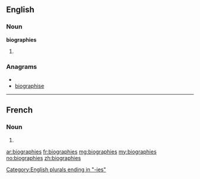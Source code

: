 ==English==

===Noun===
'''biographies'''

# {{plural of|[[biography]]}}

===Anagrams===
* {{alphagram|abeghiioprs}}
* [[biographise#English|biographise]]


[[Category:English plurals ending in "-ies"]]

----

==French==

===Noun===
{{infl|fr|plural}} {{f|p}}

# {{plural of|biographie|lang=fr}}

[[ar:biographies]]
[[fr:biographies]]
[[mg:biographies]]
[[my:biographies]]
[[no:biographies]]
[[zh:biographies]]